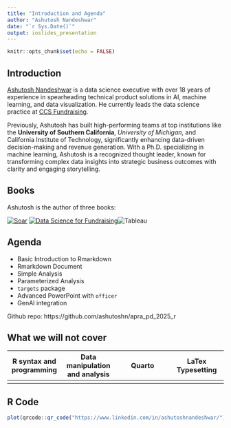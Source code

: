 ```yaml
---
title: "Introduction and Agenda"
author: "Ashutosh Nandeshwar"
date: "`r Sys.Date()`"
output: ioslides_presentation
---
```


```r
knitr::opts_chunk$set(echo = FALSE)
```

## Introduction

[Ashutosh Nandeshwar](https://nandeshwar.info) is a data science executive with over 18 years of experience in spearheading technical product solutions in AI, machine learning, and data visualization. He currently leads the data science practice at [CCS Fundraising](https://www.ccsfundraising.com).

Previously, Ashutosh has built high-performing teams at top institutions like the **University of Southern California**, *University of Michigan*, and California Institute of Technology, significantly enhancing data-driven decision-making and revenue generation. With a Ph.D. specializing in machine learning, Ashutosh is a recognized thought leader, known for transforming complex data insights into strategic business outcomes with clarity and engaging storytelling.

## Books

Ashutosh is the author of three books:

[![Soar](intro_images/soar_book.jpg)](https://www.amazon.com/Soar-Become-Extraordinary-Successful-Career-ebook/dp/B09ZKF8P61) [![Data Science for Fundraising](intro_images/dsfr_book.jpg)](https://ds4fr.nandeshwar.info/)![Tableau](intro_images/tableau_book.jpg)

## Agenda

-   Basic Introduction to Rmarkdown
-   Rmarkdown Document
-   Simple Analysis
-   Parameterized Analysis
-   `targets` package
-   Advanced PowerPoint with `officer`
-   GenAI integration

Github repo: https://github.com/ashutoshn/apra_pd_2025_r

## What we will not cover

| R syntax and programming | Data manipulation and analysis | Quarto | LaTex Typesetting |
|------|------|------|------|
|      |      |      |      |


## R Code

```r
plot(qrcode::qr_code("https://www.linkedin.com/in/ashutoshnandeshwar/"))
```



